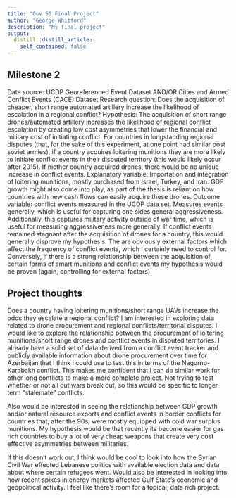 ```yaml
---
title: "Gov 50 Final Project"
author: "George Whitford"
description: "My final project"
output:
  distill::distill_article:
    self_contained: false
---
```

## Milestone 2
Date source: UCDP Georeferenced Event Dataset AND/OR Cities and Armed Conflict Events (CACE) Dataset
Research question: Does the acquisition of cheaper, short range automated artillery increase the likelihood of escalation in a regional conflict? 
Hypothesis: The acquisition of short range drones/automated artillery increases the likelihood of regional conflict escalation by creating low cost asymmetries that lower the financial and military cost of initiating conflict. For countries in longstanding regional disputes (that, for the sake of this experiment, at one point had similar post soviet armies), if a country acquires loitering munitions they are more likely to initiate conflict events in their disputed territory (this would likely occur after 2015). If niether country acquired drones, there would be no unique increase in conflict events. 
Explanatory variable: Importation and integration of loitering munitions, mostly purchased from Israel, Turkey, and Iran. GDP growth might also come into play, as part of the thesis is reliant on how countries with new cash flows can easily acquire these drones. 
Outcome variable: conflict events measured in the UCDP data set. Measures events generally, which is useful for capturing one sides general aggressiveness. Additionally, this captures military activity outside of war time, which is useful for measuring aggressiveness more generally. 
If conflict events remained stagnant after the acquisition of drones for a country, this would generally disprove my hypothesis. The are obviously external factors which affect the frequency of conflict events, which I certainly need to control for. Conversely, if there is a strong relationship between the acquisition of certain forms of smart munitions and conflict events my hypothesis would be proven (again, controlling for external factors). 

## Project thoughts

Does a country having loitering munitions/short range UAVs increase the odds they escalate a regional conflict? 
I am interested in exploring data related to drone procurement and regional conflicts/territorial disputes. I would like to explore the relationship between the procurement of loitering munitions/short range drones and conflict events in disputed territories. I already have a solid set of data derived from a conflict event tracker and publicly available information about drone procurement over time for Azerbaijan that I think I could use to test this in terms of the Nagorno-Karabakh conflict. This makes me confident that I can do similar work for other long conflicts to make a more complete project. Not trying to test whether or not all out wars break out, so this would be specific to longer term "stalemate" conflicts.

Also would be interested in seeing the relationship between GDP growth and/or natural resource exports and conflict events in border conflicts for countries that, after the 90s, were mostly equipped with cold war surplus munitions. My hypothesis would be that recently its become easier for gas rich countries to buy a lot of very cheap weapons that create very cost effective asymmetries between militaries. 

If this doesn't work out, I think would be cool to look into how the Syrian Civil War effected Lebanese politics with available election data and data about where certain refugees went. Would also be interested in looking into how recent spikes in energy markets affected Gulf State's economic and geopolitical activity. I feel like there's room for a topical, data rich project.






